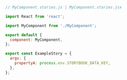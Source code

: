 ```js
// MyComponent.stories.js | MyComponent.stories.jsx

import React from 'react';

import MyComponent from './MyComponent';

export default {
  component: MyComponent,
};

export const ExampleStory = {
  args: {
    propertyA: process.env.STORYBOOK_DATA_KEY,
  },
};
```
